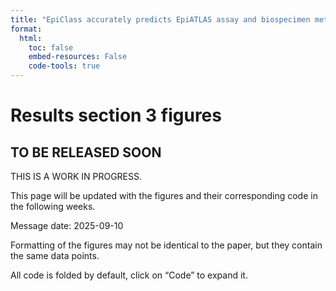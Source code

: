 ```yaml
---
title: "EpiClass accurately predicts EpiATLAS assay and biospecimen metadata"
format:
  html:
    toc: false
    embed-resources: False
    code-tools: true
---
```


# Results section 3 figures

::: {#WIP .callout-important}
## TO BE RELEASED SOON

THIS IS A WORK IN PROGRESS.

This page will be updated with the figures and their corresponding code in the following weeks.

Message date: 2025-09-10
:::

Formatting of the figures may not be identical to the paper, but they contain the same data points.

All code is folded by default, click on "Code" to expand it.
